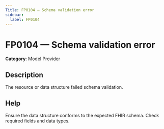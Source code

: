 ```yaml
---
Title: FP0104 — Schema validation error
sidebar:
  label: FP0104
---
```


# FP0104 — Schema validation error

**Category**: Model Provider

## Description

The resource or data structure failed schema validation.

## Help

Ensure the data structure conforms to the expected FHIR schema. Check required fields and data types.
